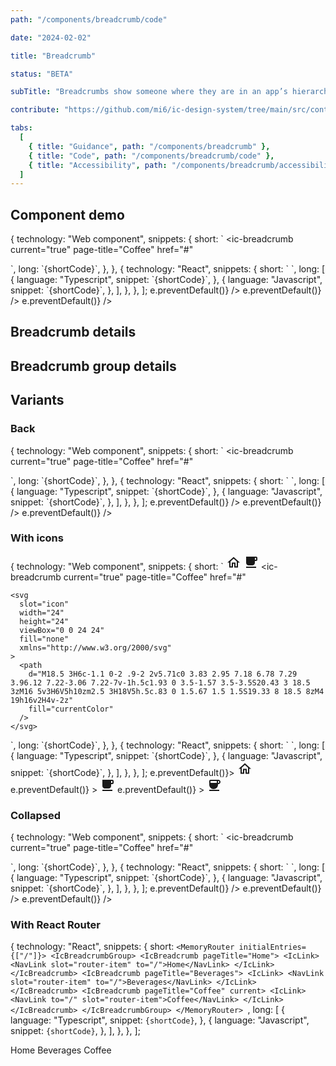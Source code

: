 ```yaml
---
path: "/components/breadcrumb/code"

date: "2024-02-02"

title: "Breadcrumb"

status: "BETA"

subTitle: "Breadcrumbs show someone where they are in an app’s hierarchy and provide a secondary method of navigating back to parent pages."

contribute: "https://github.com/mi6/ic-design-system/tree/main/src/content/structured/components/breadcrumb"

tabs:
  [
    { title: "Guidance", path: "/components/breadcrumb" },
    { title: "Code", path: "/components/breadcrumb/code" },
    { title: "Accessibility", path: "/components/breadcrumb/accessibility" },
  ]
---
```




## Component demo

  {
    technology: "Web component",
    snippets: {
      short: `<ic-breadcrumb-group>
  <ic-breadcrumb page-title="Home" href="#"></ic-breadcrumb>
  <ic-breadcrumb page-title="Beverages" href="#"></ic-breadcrumb>
  <ic-breadcrumb 
    current="true" 
    page-title="Coffee" 
    href="#"
  >
  </ic-breadcrumb>
</ic-breadcrumb-group>`,
      long: `{shortCode}`,
    },
  },
  {
    technology: "React",
    snippets: {
      short: `<IcBreadcrumbGroup>
  <IcBreadcrumb pageTitle="Home" href="#" />
  <IcBreadcrumb pageTitle="Beverages" href="#" />
  <IcBreadcrumb 
    current 
    pageTitle="Coffee"
    href="#"
  />
</IcBreadcrumbGroup>`,
      long: [
        {
          language: "Typescript",
          snippet: `{shortCode}`,
        },
        {
          language: "Javascript",
          snippet: `{shortCode}`,
        },
      ],
    },
  },
];

<ComponentPreview snippets={snippets}>
  <IcBreadcrumbGroup>
    <IcBreadcrumb
      pageTitle="Home"
      href="#"
      onClick={(e) => e.preventDefault()}
    />
    <IcBreadcrumb
      pageTitle="Beverages"
      href="#"
      onClick={(e) => e.preventDefault()}
    />
    <IcBreadcrumb
      current
      pageTitle="Coffee"
      href="#"
      onClick={(e) => e.preventDefault()}
    />
  </IcBreadcrumbGroup>
</ComponentPreview>

## Breadcrumb details

<ComponentDetails component="ic-breadcrumb" />

## Breadcrumb group details

<ComponentDetails component="ic-breadcrumb-group" />

## Variants

### Back

  {
    technology: "Web component",
    snippets: {
      short: `<ic-breadcrumb-group back-breadcrumb-only="true">
  <ic-breadcrumb page-title="Home" href="#"></ic-breadcrumb>
  <ic-breadcrumb page-title="Beverages" href="#"></ic-breadcrumb>
  <ic-breadcrumb 
    current="true" 
    page-title="Coffee" 
    href="#"
  >
  </ic-breadcrumb>
</ic-breadcrumb-group>`,
      long: `{shortCode}`,
    },
  },
  {
    technology: "React",
    snippets: {
      short: `<IcBreadcrumbGroup backBreadcrumbOnly>
  <IcBreadcrumb pageTitle="Home" href="#" />
  <IcBreadcrumb pageTitle="Beverages" href="#" />
  <IcBreadcrumb 
    current 
    pageTitle="Coffee"
    href="#"
  />
</IcBreadcrumbGroup>`,
      long: [
        {
          language: "Typescript",
          snippet: `{shortCode}`,
        },
        {
          language: "Javascript",
          snippet: `{shortCode}`,
        },
      ],
    },
  },
];

<ComponentPreview snippets={back}>
  <IcBreadcrumbGroup backBreadcrumbOnly>
    <IcBreadcrumb
      pageTitle="Home"
      href="#"
      onClick={(e) => e.preventDefault()}
    />
    <IcBreadcrumb
      pageTitle="Beverages"
      href="#"
      onClick={(e) => e.preventDefault()}
    />
    <IcBreadcrumb
      current
      pageTitle="Coffee"
      href="#"
      onClick={(e) => e.preventDefault()}
    />
  </IcBreadcrumbGroup>
</ComponentPreview>

### With icons

  {
    technology: "Web component",
    snippets: {
      short: `<ic-breadcrumb-group>
  <ic-breadcrumb page-title="Home" href="#">
    <svg
      slot="icon"
      width="24"
      height="24"
      viewBox="0 0 24 24"
      fill="none"
      xmlns="http://www.w3.org/2000/svg"
    >
      <path
        d="M12 6.19L17 10.69V18.5H15V12.5H9V18.5H7V10.69L12 6.19ZM12 3.5L2 12.5H5V20.5H11V14.5H13V20.5H19V12.5H22L12 3.5Z"
        fill="currentColor"
      />
    </svg>
  </ic-breadcrumb>
  <ic-breadcrumb page-title="Beverages" href="#">
    <svg
      slot="icon"
      width="24"
      height="24"
      viewBox="0 0 24 24"
      fill="none"
      xmlns="http://www.w3.org/2000/svg"
    >
      <path
        d="M20 3H4v10c0 2.21 1.79 4 4 4h6c2.21 0 4-1.79 4-4v-3h2c1.11 0 2-.9 2-2V5c0-1.11-.89-2-2-2zm0 5h-2V5h2v3zM4 19h16v2H4z"
        fill="currentColor"
      />
    </svg>
  </ic-breadcrumb>
  <ic-breadcrumb 
    current="true" 
    page-title="Coffee" 
    href="#"
  >
    <svg
      slot="icon"
      width="24"
      height="24"
      viewBox="0 0 24 24"
      fill="none"
      xmlns="http://www.w3.org/2000/svg"
    >
      <path
        d="M18.5 3H6c-1.1 0-2 .9-2 2v5.71c0 3.83 2.95 7.18 6.78 7.29 3.96.12 7.22-3.06 7.22-7v-1h.5c1.93 0 3.5-1.57 3.5-3.5S20.43 3 18.5 3zM16 5v3H6V5h10zm2.5 3H18V5h.5c.83 0 1.5.67 1.5 1.5S19.33 8 18.5 8zM4 19h16v2H4v-2z"
        fill="currentColor"
      />
    </svg>
  </ic-breadcrumb>
</ic-breadcrumb-group>`,
      long: `{shortCode}`,
    },
  },
  {
    technology: "React",
    snippets: {
      short: `<IcBreadcrumbGroup>
  <IcBreadcrumb pageTitle="Home" href="#">
    <SlottedSVG
      slot="icon"
      width="24"
      height="24"
      viewBox="0 0 24 24"
      fill="none"
      xmlns="http://www.w3.org/2000/svg"
    >
      <path
        d="M12 6.19L17 10.69V18.5H15V12.5H9V18.5H7V10.69L12 6.19ZM12 3.5L2 12.5H5V20.5H11V14.5H13V20.5H19V12.5H22L12 3.5Z"
        fill="currentColor"
      />
    </SlottedSVG>
  </IcBreadcrumb>
  <IcBreadcrumb pageTitle="Beverages" href="#">
    <SlottedSVG
      slot="icon"
      width="24"
      height="24"
      viewBox="0 0 24 24"
      fill="none"
      xmlns="http://www.w3.org/2000/svg"
    >
      <path
        d="M20 3H4v10c0 2.21 1.79 4 4 4h6c2.21 0 4-1.79 4-4v-3h2c1.11 0 2-.9 2-2V5c0-1.11-.89-2-2-2zm0 5h-2V5h2v3zM4 19h16v2H4z"
        fill="currentColor"
      />
    </SlottedSVG>
  </IcBreadcrumb>
  <IcBreadcrumb 
    pageTitle="Coffee" 
    current
    href="#"
  >
    <SlottedSVG
      slot="icon"
      width="24"
      height="24"
      viewBox="0 0 24 24"
      fill="none"
      xmlns="http://www.w3.org/2000/svg"
    >
      <path
        d="M18.5 3H6c-1.1 0-2 .9-2 2v5.71c0 3.83 2.95 7.18 6.78 7.29 3.96.12 7.22-3.06 7.22-7v-1h.5c1.93 0 3.5-1.57 3.5-3.5S20.43 3 18.5 3zM16 5v3H6V5h10zm2.5 3H18V5h.5c.83 0 1.5.67 1.5 1.5S19.33 8 18.5 8zM4 19h16v2H4v-2z"
        fill="currentColor"
      />
    </SlottedSVG>
  </IcBreadcrumb>
</IcBreadcrumbGroup>`,
      long: [
        {
          language: "Typescript",
          snippet: `{shortCode}`,
        },
        {
          language: "Javascript",
          snippet: `{shortCode}`,
        },
      ],
    },
  },
];

<ComponentPreview snippets={withIcons}>
  <IcBreadcrumbGroup>
    <IcBreadcrumb pageTitle="Home" href="#" onClick={(e) => e.preventDefault()}>
      <svg
        slot="icon"
        width="24"
        height="24"
        viewBox="0 0 24 24"
        fill="none"
        xmlns="http://www.w3.org/2000/svg"
      >
        <path
          d="M12 6.19L17 10.69V18.5H15V12.5H9V18.5H7V10.69L12 6.19ZM12 3.5L2 12.5H5V20.5H11V14.5H13V20.5H19V12.5H22L12 3.5Z"
          fill="currentColor"
        />
      </svg>
    </IcBreadcrumb>
    <IcBreadcrumb
      pageTitle="Beverages"
      href="#"
      onClick={(e) => e.preventDefault()}
    >
      <svg
        slot="icon"
        width="24"
        height="24"
        viewBox="0 0 24 24"
        fill="none"
        xmlns="http://www.w3.org/2000/svg"
      >
        <path
          d="M20 3H4v10c0 2.21 1.79 4 4 4h6c2.21 0 4-1.79 4-4v-3h2c1.11 0 2-.9 2-2V5c0-1.11-.89-2-2-2zm0 5h-2V5h2v3zM4 19h16v2H4z"
          fill="currentColor"
        />
      </svg>
    </IcBreadcrumb>
    <IcBreadcrumb
      pageTitle="Coffee"
      current
      href="#"
      onClick={(e) => e.preventDefault()}
    >
      <svg
        slot="icon"
        width="24"
        height="24"
        viewBox="0 0 24 24"
        fill="none"
        xmlns="http://www.w3.org/2000/svg"
      >
        <path
          d="M18.5 3H6c-1.1 0-2 .9-2 2v5.71c0 3.83 2.95 7.18 6.78 7.29 3.96.12 7.22-3.06 7.22-7v-1h.5c1.93 0 3.5-1.57 3.5-3.5S20.43 3 18.5 3zM16 5v3H6V5h10zm2.5 3H18V5h.5c.83 0 1.5.67 1.5 1.5S19.33 8 18.5 8zM4 19h16v2H4v-2z"
          fill="currentColor"
        />
      </svg>
    </IcBreadcrumb>
  </IcBreadcrumbGroup>
</ComponentPreview>

### Collapsed

  {
    technology: "Web component",
    snippets: {
      short: `<ic-breadcrumb-group collapsed="true">
  <ic-breadcrumb page-title="Home" href="#"></ic-breadcrumb>
  <ic-breadcrumb page-title="Beverages" href="#"></ic-breadcrumb>
  <ic-breadcrumb 
    current="true" 
    page-title="Coffee" 
    href="#"
  >
  </ic-breadcrumb>
</ic-breadcrumb-group>`,
      long: `{shortCode}`,
    },
  },
  {
    technology: "React",
    snippets: {
      short: `<IcBreadcrumbGroup collapsed>
  <IcBreadcrumb pageTitle="Home" href="#" />
  <IcBreadcrumb pageTitle="Beverages" href="#" />
  <IcBreadcrumb 
    pageTitle="Coffee" 
    current
    href="#"
  />
</IcBreadcrumbGroup>`,
      long: [
        {
          language: "Typescript",
          snippet: `{shortCode}`,
        },
        {
          language: "Javascript",
          snippet: `{shortCode}`,
        },
      ],
    },
  },
];

<ComponentPreview snippets={collapsed}>
  <IcBreadcrumbGroup collapsed>
    <IcBreadcrumb
      pageTitle="Home"
      href="#"
      onClick={(e) => e.preventDefault()}
    />
    <IcBreadcrumb
      pageTitle="Beverages"
      href="#"
      onClick={(e) => e.preventDefault()}
    />
    <IcBreadcrumb
      pageTitle="Coffee"
      current
      href="#"
      onClick={(e) => e.preventDefault()}
    />
  </IcBreadcrumbGroup>
</ComponentPreview>

### With React Router

  {
    technology: "React",
    snippets: {
      short: `<MemoryRouter initialEntries={["/"]}>
  <IcBreadcrumbGroup>
    <IcBreadcrumb pageTitle="Home">
      <IcLink>
        <NavLink slot="router-item" to="/">Home</NavLink>
      </IcLink>
    </IcBreadcrumb>
    <IcBreadcrumb pageTitle="Beverages">
      <IcLink>
        <NavLink slot="router-item" to="/">Beverages</NavLink>
      </IcLink>
    </IcBreadcrumb>
    <IcBreadcrumb pageTitle="Coffee" current>
      <IcLink>
        <NavLink to="/" slot="router-item">Coffee</NavLink>
      </IcLink>
    </IcBreadcrumb>
  </IcBreadcrumbGroup>
</MemoryRouter>
`,
      long: [
        {
          language: "Typescript",
          snippet: `{shortCode}`,
        },
        {
          language: "Javascript",
          snippet: `{shortCode}`,
        },
      ],
    },
  },
];

<ComponentPreview snippets={withReactRouter}>
  <MemoryRouter initialEntries={["/"]}>
    <IcBreadcrumbGroup>
      <IcBreadcrumb pageTitle="Home">
        <IcLink>
          <NavLink slot="router-item" to="/">
            Home
          </NavLink>
        </IcLink>
      </IcBreadcrumb>
      <IcBreadcrumb pageTitle="Beverages">
        <IcLink>
          <NavLink slot="router-item" to="/">
            Beverages
          </NavLink>
        </IcLink>
      </IcBreadcrumb>
      <IcBreadcrumb pageTitle="Coffee" current>
        <IcLink>
          <NavLink to="/" slot="router-item">
            Coffee
          </NavLink>
        </IcLink>
      </IcBreadcrumb>
    </IcBreadcrumbGroup>
  </MemoryRouter>
</ComponentPreview>
